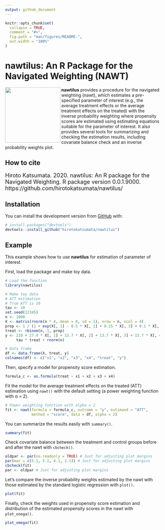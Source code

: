 ```yaml
---
output: github_document
---
```


<!-- README.md is generated from README.Rmd. Please edit that file -->

```r
knitr::opts_chunk$set(
  collapse = TRUE,
  comment = "#>",
  fig.path = "man/figures/README-",
  out.width = "100%"
)
```
# nawtilus: An R Package for the Navigated Weighting (NAWT)

<img align="left" src="man/figures/nawtilus_LOGO.png" width="180">

**nawtilus** provides a procedure for the navigated weighting (nawt), which estimates a pre-specified parameter of interest (e.g., the average treatment effects or the average treatment effects on the treated) with the inverse probability weighting where propensity scores are estimated using estimating equations suitable for the parameter of interest. It also provides several tools for summarizing and checking the estimation results, including covariate balance check and an inverse probability weights plot.

<!-- badges: start -->
<!-- badges: end -->

## How to cite
<font size="4"> Hiroto Katsumata. 2020. nawtilus: An R package for the Navigated Weighting. R package version 0.0.1.9000. https://github.com/hirotokatsumata/nawtilus/
</font>


## Installation

<!--
You can install the released version of nawtilus from [CRAN](https://CRAN.R-project.org) with:

``` r
install.packages("nawtilus")
```

And the development version from [GitHub](https://github.com/) with:
-->

You can install the development version from [GitHub](https://github.com/) with:
``` r
# install.packages("devtools")
devtools::install_github("hirotokatsumata/nawtilus")
```
## Example

This example shows how to use **nawtilus** for estimation of parameter of interest.

First, load the package and make toy data.
```r
# Load the function
library(nawtilus)

# Make toy data
# ATT estimation
# True ATT is 10
tau <- 10
set.seed(12345)
n <- 1000
X <- matrix(rnorm(n * 4, mean = 0, sd = 1), nrow = n, ncol = 4)
prop <- 1 / (1 + exp(X[, 1] - 0.5 * X[, 2] + 0.25 * X[, 3] + 0.1 * X[, 4]))
treat <- rbinom(n, 1, prop)
y <- 210 + 27.4 * X[, 1] + 13.7 * X[, 2] + 13.7 * X[, 3] + 13.7 * X[, 4] + 
     tau * treat + rnorm(n)

# Data frame
df <- data.frame(X, treat, y)
colnames(df) <- c("x1", "x2", "x3", "x4", "treat", "y")
```

Then, specify a model for propensity score estimation.
```r
formula_c <- as.formula(treat ~ x1 + x2 + x3 + x4)
```

Fit the model for the average treatment effects on the treated (ATT) estimation using `nawt()` with the default setting (a power weighting function with &alpha; = 2).
```r
# Power weighting function with alpha = 2
fit <- nawt(formula = formula_c, outcome = "y", estimand = "ATT", 
            method = "score", data = df, alpha = 2)
```

You can summarize the results easily with `summary()`.
```r
summary(fit)
```

Check covariate balance between the treatment and control groups before and after the nawt with `cbcheck()`.
```r
oldpar <- par(no.readonly = TRUE) # Just for adjusting plot margins
par(mar = c(5.1, 5.1, 4.1, 2.1)) # Just for adjusting plot margins
cbcheck(fit)
par <- oldpar # Just for adjusting plot margins
```

Let's compare the inverse probability weights estimated by the nawt with those estimated by the standard logistic regression with `plot()`.
```r
plot(fit)
```

Finally, check the weights used in propensity score estimation and distribution of the estimated propensity scores in the nawt with `plot_onega()`.
```r
plot_omega(fit)
```
